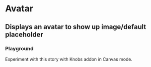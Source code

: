 

<Meta title="Avatar" component={SCAvatar} />

# Avatar

## Displays an avatar to show up image/default placeholder

<Preview withToolbar>
    <Story name="Basic">
        <div style={{display: "grid", gridRowGap: "10px"}}>
            <SCAvatar size="xs" text="A" className="rounded" />
            <SCAvatar size="sm" icon="icon-done-outline" />
            <SCAvatar size="md" text="Sssss" />
            <SCAvatar size="lg" image="https://cdn.pixabay.com/photo/2015/06/19/21/24/the-road-815297_960_720.jpg" />
        </div>
    </Story>
</Preview>

### Playground

Experiment with this story with Knobs addon in Canvas mode.

<Story name="Playground" decorators={[withKnobs]}>
    <SCAvatar
        size={radios('size', {xs: 'xs', sm: 'sm', 'md': 'md', lg: 'lg'}, 'sm')}
        icon={text('icon', '')}
        image={text('image', '')}
        text={text('text', '')}
    />
</Story>
